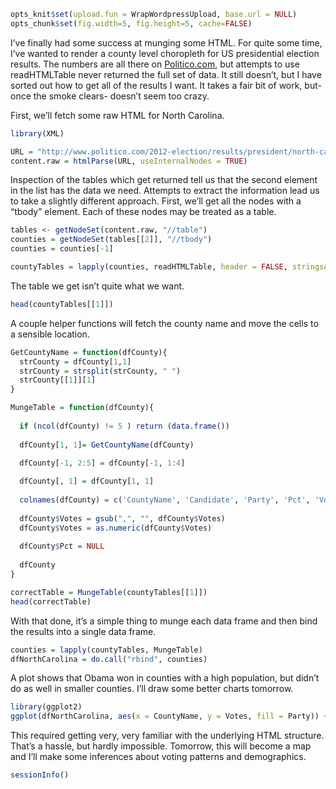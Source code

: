 ```r
opts_knit$set(upload.fun = WrapWordpressUpload, base.url = NULL) 
opts_chunk$set(fig.width=5, fig.height=5, cache=FALSE)
````
I've finally had some success at munging some HTML. For quite some time, I've wanted to render a county level choropleth for US presidential election results. The numbers are all there on [Politico.com](www.politico.com), but attempts to use readHTMLTable never returned the full set of data. It still doesn't, but I have sorted out how to get all of the results I want. It takes a fair bit of work, but- once the smoke clears- doesn't seem too crazy.

First, we'll fetch some raw HTML for North Carolina.
```r
library(XML)

URL = "http://www.politico.com/2012-election/results/president/north-carolina/"
content.raw = htmlParse(URL, useInternalNodes = TRUE)
```

Inspection of the tables which get returned tell us that the second element in the list has the data we need. Attempts to extract the information lead us to take a slightly different approach. First, we'll get all the nodes with a "tbody" element. Each of these nodes may be treated as a table.

```r
tables <- getNodeSet(content.raw, "//table") 
counties = getNodeSet(tables[[2]], "//tbody")
counties = counties[-1]

countyTables = lapply(counties, readHTMLTable, header = FALSE, stringsAsFactors = FALSE)
```

The table we get isn't quite what we want.
```r
head(countyTables[[1]])
```

A couple helper functions will fetch the county name and move the cells to a sensible location.
```r
GetCountyName = function(dfCounty){
  strCounty = dfCounty[1,1]
  strCounty = strsplit(strCounty, " ")
  strCounty[[1]][1]
}

MungeTable = function(dfCounty){
  
  if (ncol(dfCounty) != 5 ) return (data.frame())
  
  dfCounty[1, 1]= GetCountyName(dfCounty)

  dfCounty[-1, 2:5] = dfCounty[-1, 1:4]
  
  dfCounty[, 1] = dfCounty[1, 1]
  
  colnames(dfCounty) = c('CountyName', 'Candidate', 'Party', 'Pct', 'Votes')
  
  dfCounty$Votes = gsub(",", "", dfCounty$Votes)
  dfCounty$Votes = as.numeric(dfCounty$Votes)
  
  dfCounty$Pct = NULL
  
  dfCounty
}

correctTable = MungeTable(countyTables[[1]])
head(correctTable)
```

With that done, it's a simple thing to munge each data frame and then bind the results into a single data frame. 
```r
counties = lapply(countyTables, MungeTable)
dfNorthCarolina = do.call("rbind", counties)

```

A plot shows that Obama won in counties with a high population, but didn't do as well in smaller counties. I'll draw some better charts tomorrow.
```r
library(ggplot2)
ggplot(dfNorthCarolina, aes(x = CountyName, y = Votes, fill = Party)) + geom_bar(stat = "identity")
```

This required getting very, very familiar with the underlying HTML structure. That's a hassle, but hardly impossible. Tomorrow, this will become a map and I'll make some inferences about voting patterns and demographics.
```r
sessionInfo()
```